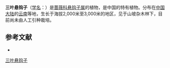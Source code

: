 {{Speciesbox
| name = 三叶悬钩子
| status = 
| status_system = 
| image =
| genus = Rubus
| species = delavayi
| authority = Franch.
}}

'''三叶悬钩子'''（[[学名|学名]]：{{lang|la|''Rubus delavayi''}}）是[[蔷薇科|蔷薇科]][[悬钩子属|悬钩子属]]的植物，是中国的特有植物。分布在[[中国大陆|中国大陆]]的[[云南|云南]]等地，生长于海拔2,000米至3,000米的地区，见于山坡杂木林下，目前尚未由人工引种栽培。

== 参考文献 ==
<div class="references-small">
* {{cite web| url =http://www.bioinfo.cn/db05/KmzwSpecies.php?action=view&id=19344| title =三叶悬钩子| work =《中国高等植物数据库全库》| publisher =中国科学院微生物研究所| author =昆明植物研究所| accessdate =2009-02-21| deadurl =yes| archiveurl =https://web.archive.org/web/20160305051156/http://www.bioinfo.cn/db05/KmzwSpecies.php?action=view&id=19344| archivedate =2016-03-05}}
</div>
{{Taxonbar|from=Q10865504}}

[[Category:悬钩子属|三叶悬钩子]]


{{植物小作品}}